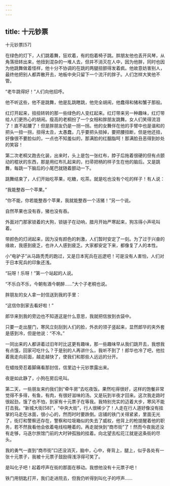```yaml
---
---
---
```

title: 十元钞票
---




十元钞票[57]



在绿色的灯下，人们跳着舞，狂欢着，有的抱着椅子跳。胖朋友他也丢开风琴，从角落扭转出来，他扭到混杂的一堆人去，但并不消灭在人中，因为他胖，同时也因为他跳舞做着怪样，他十分不协调的在跳的两腿扭颤得发着疯。他故意妨害别人，最终他把别人都弄散开去，地板中央只留下一个流汗的胖子。人们怎样大笑他不管。

“老牛跳得好！”人们向他招呼。

他不听这些，他不是跳舞，他是乱跳瞎跳，他完全胡闹，他蠢得和猪和蟹子那般。

红灯开起来，扭扭转转的那一些绿色的人变红起来。红灯带来另一种趣味，红灯带给人们更热心的胡闹。瘦高的老桐扮了一个女相和胖朋友跳舞。女人们笑得流泪了！直不起腰了！但是胖朋友仍是一拐一拐。他的女舞伴在他的手臂中也是谐和的把头一扭一拐，扭得太丑，太愚蠢，几乎要把头扭掉，要把腰扭断，但是他还扭，好像很不要脸似的，一点也不知羞似的，那满脸的红胭脂呵！那满脸丑恶得到妙处的笑容！

第二次老桐又跑去化装，出来时，头上是包一张红布，脖子后拖着很硬的但有点颤动的棍状的东西，那是用红布扎起来的，扫帚把柄的样子生在他的脑后。又是跳舞，每跳一下脑后的小尾巴就随着颤动一下。

跳舞结束了，人们开始吃苹果，吃糖，吃茶。就是吃也没有个吃的样子！有人说：

“我能整吞一个苹果。”

“你不能，你若能整吞个苹果，我就能整吞一个活猪！”另一个说。

自然苹果也没有吞，猪也没有吞。

外面对门那家锁着的大狗，锁链子在动响，腊月开始严寒起来，狗冻得小声吼叫着。

带颜色的灯闭起来，因为没有颜色的刺激，人们暂时安定了一刻。为了过于兴奋的缘故，我感到疲乏，也许人人感到疲乏。大家都安定下来，都像复了人的本性。

小“电驴子”从马路秃秃的跑过，又是日本宪兵在巡逻吧！可是没有人害怕，人们对于日本宪兵的印象还浅。

“玩呀！乐呀！”第一个站起的人说。

“不乐白不乐，今朝有酒今朝醉……”大个子老桐也说。

胖朋友的女人拿一封信送到我的手里：

“这信你到家去看好啦！”

郎华来到我的旁边也不知道这是什么意思，我就把信放到衣袋中。

只要一走出屋门，寒风立刻刮到人们的脸，外衣的领子竖起来，显然郎华的夹外套是感到冷，但是他说：“不冷。”

一同出来的人都讲着过旧年时比这更有趣味，那一些趣味早从我们跳开去，我想我有点饿，回家可吃什么？于是别的人再讲什么，我听不到了！郎华也冷了吧，他拉着我走向前面，越走越快了，使我们和那些人远远的分开。

在蜡烛旁忍着脚痛看那封信，信里边十元钞票露出来。

夜是如此静了，小狗在房后吼叫。

第二天，一些朋友来约我们到“牵牛房”去吃夜饭。果然吃得很好，这样的饱餐非常觉得不多得，有鱼，有肉，有很好滋味的汤。又是玩到半夜才回来。这次我走路时很起劲，饿了也不怕，到家有十元票子在等我。我特别充实的迈着大步，寒风不能打击我。“新城大街[58]”，“中央大街”，行人很稀少了！人走在行人道好像没有挂掌的马走在冰面，很小心的，然而时时要跌倒。店铺的铁门关得紧紧，里面无光了，街灯和警察还存在，警察和垃圾箱似的失去了威权，他背上的枪提醒着他的职务，若不然我看他会依着电线柱睡着的。再走就快到“商市街”了！然而今夜我还没有走够，马迭尔旅馆门前的大时钟孤独的挂着。向北望去松花江就是这条街的尽头。

我的勇气一直到“商市街”口还没消灭，脑中，心中，脊背上，腿上，似乎各处有一张十元票子，我被十元票子鼓励得浅浮得可笑了。

是叫化子吧！起着哼声在街的那面在移动。我想他没有十元票子吧！

铁门用钥匙打开，我们走进院去，但我仍听得到叫化子的哼声……